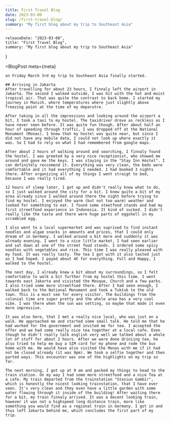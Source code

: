 ```yaml
---
title: First Travel Blog
date: 2023-03-08
slug: /first-travel-blog/
summary: "My first blog about my trip to Southeast Asia"
---
```



    releaseDate: "2023-03-08",
    title: "First Travel Blog",
    summary: "My first blog about my trip to Southeast Asia"
}

<BlogPost 
    meta={meta}
>

    on Friday March 3rd my trip to Southeast Asia finally started.

    ## Arriving in Jakarta
    After travelling for about 23 hours, I finnaly left the airport in Jakarta. The second I walked outside, I was hit with the hot and moist tropical air. That was quite the contrast to back home. I started my journey in Munich, where temperatures where just slightly above freezing point at the time of my deparutre.

    After taking in all the impressions and looking around the airport a bit, I took a taxi to my hostel. The taxidriver drove as reckless as I have never seen before. It was quite fun though. After about half an hour of speeding through traffic, I was dropped off at the National Monument (Monas). I knew that my hostel was quite near, but since I did not have any mobile data, I could not look up where exactly it was. So I had to rely on what I had remembered from google maps.

    After about 2 hours of walking around and searching, I finnaly found the hostel. I was greeted by a very nice receptionist, who showed me around and gave me the keys. I was staying in the "Stay Inn Hostel". I can definitely reccomend it. Everything was very clean, the beds were comfortable and it had everything I needed. I had booked 3 nights there. After organizing all of my things I went straigt to bed, because I was really tired.

    12 hours of sleep later, I got up and didn't really know what to do, so I just walked around the city for a bit. I knew quite a bit of my area already since I walked around there the night before trying to find my hostel. I enjoyed the warm (but not too warm) weather and looked for something to eat. I found some steetfood stands and had my first streetfood experience in Indonesia. It kind of sucked. I didn't really like the taste and there were huge parts of eggshell in my scrambled egg.

    I also went to a local supermarket and was suprised to find instant noodles and algae snacks in amounts and prices, that I could only dream of in Germany. I walked around a bit more and suddenly it was already evening. I went to a nice little market, I had seen earlier and sat down at one of the street food stands. I ordered some spicy noodles with vegetables and rice. This time I was really pleased with my food. It was really tasty. The tea I got with it also tasted just as I had hoped. I payed about 4€ for everything. Full and Happy, I walked to the hostel.

    The next day, I already knew a bit about my surroundings, so I felt comfortable to walk a bit further from my hostel this time. I went towards east Jakarta and visisted the Mosque, Church and a few parks. I also tried some more streetfood there. After I had seen enough, I walked back to the National Monument and took a Tuktuk to the old town. This is a must see for every visitor. The buildings from the colonial time are super pretty and the whole area has a very cool vibe. I was there when the sun was setting, so maybe that made it even more impressive.
    
    It was also here, that I met a really nice local, who was just on a walk. He approached me and started some small talk. He told me that he had worked for the government and invited me for tea. I accepted the offer and we had some really nice tea together at a local cafe. Even though he didn't really talk english very well we talked about a whole lot of stuff for about 2 hours. After we were done driniing tea, he also tried to help me buy a SIM card for my phone and rode the bus home with me. He would have also visited the Monas with me if it had not be closed already (it was 9pm). We took a selfie together and then parted ways. This encounter was one of the highlights on my trip so far.

    The next morning, I got up at 9 am and packed my things to head to the train station. On my way I had some more streetfood and a nice Tea at a cafe. My train departed from the trainstation "Stasiun Gambir", which is honestly the nicest looking trainstation, that I have ever seen. It's very clean and they even have a little garden with some water flowing through it inside of the building! After waiting there for a bit, my train finnaly arrived. It was a decent looking train, however it was not a highspeed long distance train, more like something you would find as a regional train in Germany. I got in and thus left Jakarta behind me, which concludes the first part of my trip.
</BlogPost>

